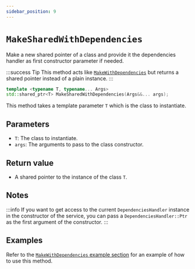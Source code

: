 ```yaml
---
sidebar_position: 9
---
```

# `MakeSharedWithDependencies`

Make a new shared pointer of a class and provide it the dependencies handler as first constructor parameter if needed.

:::success Tip
This method acts like [`MakeWithDependencies`](make-with-dependencies) but returns a shared pointer instead of a plain instance.
:::

```cpp
template <typename T, typename... Args>
std::shared_ptr<T> MakeSharedWithDependencies(Args&&... args);
```
This method takes a template parameter `T` which is the class to instantiate.

## Parameters
- `T`: The class to instantiate.
- `args`: The arguments to pass to the class constructor.

## Return value
- A shared pointer to the instance of the class `T`.

## Notes
:::info
If you want to get access to the current `DependenciesHandler` instance in the constructor of the service, you can pass a `DependenciesHandler::Ptr` as the first argument of the constructor.
:::

## Examples
Refer to the [`MakeWithDependencies` example section](make-with-dependencies#Examples) for an example of how to use this method.
